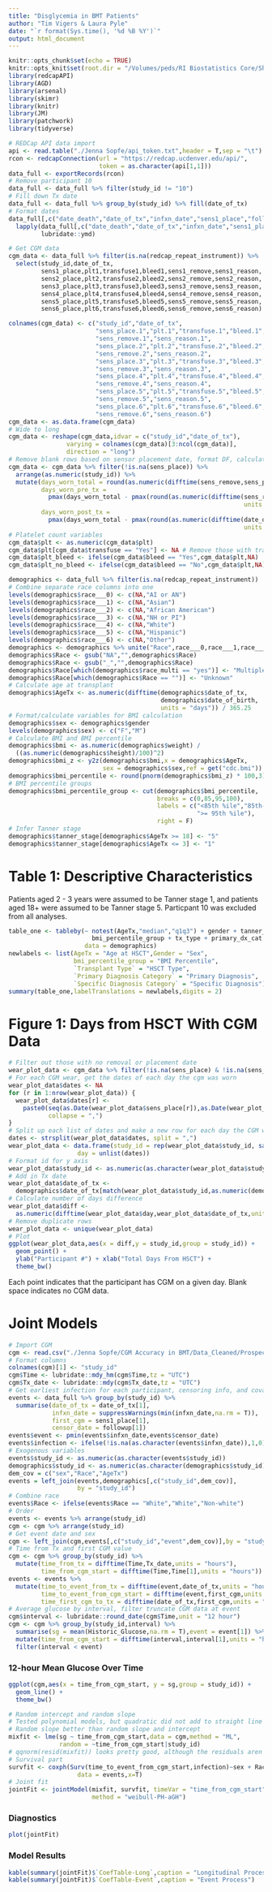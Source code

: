```yaml
---
title: "Disglycemia in BMT Patients"
author: "Tim Vigers & Laura Pyle"
date: "`r format(Sys.time(), '%d %B %Y')`"
output: html_document
---
```


```r
knitr::opts_chunk$set(echo = TRUE)
knitr::opts_knit$set(root.dir = "/Volumes/peds/RI Biostatistics Core/Shared/Shared Projects/Laura/BDC/Projects")
library(redcapAPI)
library(AGD)
library(arsenal)
library(skimr)
library(knitr)
library(JM)
library(patchwork)
library(tidyverse)
```

```r
# REDCap API data import
api <- read.table("./Jenna Sopfe/api_token.txt",header = T,sep = "\t")
rcon <- redcapConnection(url = "https://redcap.ucdenver.edu/api/",
                         token = as.character(api[1,1]))
data_full <- exportRecords(rcon)
# Remove participant 10
data_full <- data_full %>% filter(study_id != "10")
# Fill down Tx date
data_full <- data_full %>% group_by(study_id) %>% fill(date_of_tx)
# Format dates
data_full[,c("date_death","date_of_tx","infxn_date","sens1_place","followup")] <- 
  lapply(data_full[,c("date_death","date_of_tx","infxn_date","sens1_place","followup")],
         lubridate::ymd)
```

```r
# Get CGM data
cgm_data <- data_full %>% filter(is.na(redcap_repeat_instrument)) %>%
  select(study_id,date_of_tx,
         sens1_place,plt1,transfuse1,bleed1,sens1_remove,sens1_reason,
         sens2_place,plt2,transfuse2,bleed2,sens2_remove,sens2_reason,
         sens3_place,plt3,transfuse3,bleed3,sens3_remove,sens3_reason,
         sens4_place,plt4,transfuse4,bleed4,sens4_remove,sens4_reason,
         sens5_place,plt5,transfuse5,bleed5,sens5_remove,sens5_reason,
         sens6_place,plt6,transfuse6,bleed6,sens6_remove,sens6_reason)

colnames(cgm_data) <- c("study_id","date_of_tx",
                        "sens_place.1","plt.1","transfuse.1","bleed.1",
                        "sens_remove.1","sens_reason.1",
                        "sens_place.2","plt.2","transfuse.2","bleed.2",
                        "sens_remove.2","sens_reason.2",
                        "sens_place.3","plt.3","transfuse.3","bleed.3",
                        "sens_remove.3","sens_reason.3",
                        "sens_place.4","plt.4","transfuse.4","bleed.4",
                        "sens_remove.4","sens_reason.4",
                        "sens_place.5","plt.5","transfuse.5","bleed.5",
                        "sens_remove.5","sens_reason.5",
                        "sens_place.6","plt.6","transfuse.6","bleed.6",
                        "sens_remove.6","sens_reason.6")
cgm_data <- as.data.frame(cgm_data)
# Wide to long
cgm_data <- reshape(cgm_data,idvar = c("study_id","date_of_tx"),
                varying = colnames(cgm_data)[3:ncol(cgm_data)],
                direction = "long")
# Remove blank rows based on sensor placement date, format DF, calculate days of CGM wear
cgm_data <- cgm_data %>% filter(!is.na(sens_place)) %>% 
  arrange(as.numeric(study_id)) %>%
  mutate(days_worn_total = round(as.numeric(difftime(sens_remove,sens_place,units = 'days'))),
         days_worn_pre_tx = 
           pmax(days_worn_total - pmax(round(as.numeric(difftime(sens_remove,date_of_tx,
                                                                 units = 'days'))),0),0),
         days_worn_post_tx = 
           pmax(days_worn_total - pmax(round(as.numeric(difftime(date_of_tx,sens_place,
                                                                 units = 'days'))),0),0))
# Platelet count variables
cgm_data$plt <- as.numeric(cgm_data$plt)
cgm_data$plt[cgm_data$transfuse == "Yes"] <- NA # Remove those with transfusion = "yes"
cgm_data$plt_bleed <- ifelse(cgm_data$bleed == "Yes",cgm_data$plt,NA)
cgm_data$plt_no_bleed <- ifelse(cgm_data$bleed == "No",cgm_data$plt,NA)
```

```r
demographics <- data_full %>% filter(is.na(redcap_repeat_instrument))
# Combine separate race columns into one
levels(demographics$race___0) <- c(NA,"AI or AN")
levels(demographics$race___1) <- c(NA,"Asian")
levels(demographics$race___2) <- c(NA,"African American")
levels(demographics$race___3) <- c(NA,"NH or PI")
levels(demographics$race___4) <- c(NA,"White")
levels(demographics$race___5) <- c(NA,"Hispanic")
levels(demographics$race___6) <- c(NA,"Other")
demographics <- demographics %>% unite("Race",race___0,race___1,race___2,race___3,race___4,race___5,race___6)
demographics$Race <- gsub("NA","",demographics$Race)
demographics$Race <- gsub("_","",demographics$Race)
demographics$Race[which(demographics$race_multi == "yes")] <- "Multiple"
demographics$Race[which(demographics$Race == "")] <- "Unknown"
# Calculate age at transplant
demographics$AgeTx <- as.numeric(difftime(demographics$date_of_tx,
                                          demographics$date_of_birth,
                                          units = "days")) / 365.25
# Format/calculate variables for BMI calculation
demographics$sex <- demographics$gender
levels(demographics$sex) <- c("F","M")
# Calculate BMI and BMI percentile
demographics$bmi <- as.numeric(demographics$weight) / 
  ((as.numeric(demographics$height)/100)^2)
demographics$bmi_z <- y2z(demographics$bmi,x = demographics$AgeTx,
                          sex = demographics$sex,ref = get("cdc.bmi"))
demographics$bmi_percentile <- round(pnorm(demographics$bmi_z) * 100,3)
# BMI percentile groups
demographics$bmi_percentile_group <- cut(demographics$bmi_percentile,
                                         breaks = c(0,85,95,100),
                                         labels = c("<85th %ile","85th-95th %ile",
                                                    ">= 95th %ile"),
                                         right = F)
# Infer Tanner stage
demographics$tanner_stage[demographics$AgeTx >= 18] <- "5"
demographics$tanner_stage[demographics$AgeTx <= 3] <- "1"
```

# Table 1: Descriptive Characteristics

Patients aged 2 - 3 years were assumed to be Tanner stage 1, and patients aged 18+ were assumed to be Tanner stage 5. Particpant 10 was excluded from all analyses.

```r
table_one <- tableby(~ notest(AgeTx,"median","q1q3") + gender + tanner_stage + 
                       bmi_percentile_group + tx_type + primary_dx_cat + spec_dx_cat, 
                     data = demographics)
newlabels <- list(AgeTx = "Age at HSCT",Gender = "Sex",
                  bmi_percentile_group = "BMI Percentile",
                  `Transplant Type` = "HSCT Type",
                  `Primary Diagnosis Category` = "Primary Diagnosis",
                  `Specific Diagnosis Category` = "Specific Diagnosis")
summary(table_one,labelTranslations = newlabels,digits = 2)
```

# Figure 1: Days from HSCT With CGM Data

```r
# Filter out those with no removal or placement date
wear_plot_data <- cgm_data %>% filter(!is.na(sens_place) & !is.na(sens_remove))
# For each CGM wear, get the dates of each day the cgm was worn
wear_plot_data$dates <- NA
for (r in 1:nrow(wear_plot_data)) {
  wear_plot_data$dates[r] <- 
    paste0(seq(as.Date(wear_plot_data$sens_place[r]),as.Date(wear_plot_data$sens_remove[r]),by = "days"),
           collapse = ",")
}
# Split up each list of dates and make a new row for each day the CGM was worn
dates <- strsplit(wear_plot_data$dates, split = ",")
wear_plot_data <- data.frame(study_id = rep(wear_plot_data$study_id, sapply(dates, length)), 
                   day = unlist(dates))
# Format id for y axis
wear_plot_data$study_id <- as.numeric(as.character(wear_plot_data$study_id))
# Add in Tx date
wear_plot_data$date_of_tx <- 
  demographics$date_of_tx[match(wear_plot_data$study_id,as.numeric(demographics$study_id))]
# Calculate number of days difference 
wear_plot_data$diff <- 
  as.numeric(difftime(wear_plot_data$day,wear_plot_data$date_of_tx,units = "days"))
# Remove duplicate rows
wear_plot_data <- unique(wear_plot_data)
# Plot
ggplot(wear_plot_data,aes(x = diff,y = study_id,group = study_id)) + 
  geom_point() + 
  ylab("Participant #") + xlab("Total Days From HSCT") + 
  theme_bw()
```

Each point indicates that the participant has CGM on a given day. Blank space indicates no CGM data.

# Joint Models

```r
# Import CGM
cgm <- read.csv("./Jenna Sopfe/CGM Accuracy in BMT/Data_Cleaned/Prospective HSCT CGM Data Updated 6.24.19 FULL DATA SET.csv")
# Format columns
colnames(cgm)[1] <- "study_id"
cgm$Time <- lubridate::mdy_hm(cgm$Time,tz = "UTC")
cgm$Tx_date <- lubridate::mdy(cgm$Tx_date,tz = "UTC")
# Get earliest infection for each participant, censoring info, and covariates
events <- data_full %>% group_by(study_id) %>% 
  summarise(date_of_tx = date_of_tx[1],
            infxn_date = suppressWarnings(min(infxn_date,na.rm = T)),
            first_cgm = sens1_place[1],
            censor_date = followup[1])
events$event <- pmin(events$infxn_date,events$censor_date)
events$infection <- ifelse(!is.na(as.character(events$infxn_date)),1,0)
# Exogenous variables
events$study_id <- as.numeric(as.character(events$study_id))
demographics$study_id <- as.numeric(as.character(demographics$study_id))
dem_cov = c("sex","Race","AgeTx")
events = left_join(events,demographics[,c("study_id",dem_cov)],
                   by = "study_id")
# Combine race
events$Race <- ifelse(events$Race == "White","White","Non-white")
# Order
events <- events %>% arrange(study_id)
cgm <- cgm %>% arrange(study_id)
# Get event date and sex
cgm <- left_join(cgm,events[,c("study_id","event",dem_cov)],by = "study_id")
# Time from Tx and first CGM value
cgm <- cgm %>% group_by(study_id) %>% 
  mutate(time_from_tx = difftime(Time,Tx_date,units = "hours"),
         time_from_cgm_start = difftime(Time,Time[1],units = "hours"))
events <- events %>%
  mutate(time_to_event_from_tx = difftime(event,date_of_tx,units = "hours"),
         time_to_event_from_cgm_start = difftime(event,first_cgm,units = "hours"),
         time_first_cgm_to_tx = difftime(date_of_tx,first_cgm,units = "hours"))
# Average glucose by interval, filter truncate CGM data at event
cgm$interval <- lubridate::round_date(cgm$Time,unit = "12 hour")
cgm <- cgm %>% group_by(study_id,interval) %>%
  summarise(sg = mean(Historic_Glucose,na.rm = T),event = event[1]) %>%
  mutate(time_from_cgm_start = difftime(interval,interval[1],units = "hours")) %>%
  filter(interval < event)
```

### 12-hour Mean Glucose Over Time

```r
ggplot(cgm,aes(x = time_from_cgm_start, y = sg,group = study_id)) + 
  geom_line() + 
  theme_bw()
```

```r
# Random intercept and random slope
# Tested polynomial models, but quadratic did not add to straight line model
# Random slope better than random slope and intercept
mixfit <- lme(sg ~ time_from_cgm_start,data = cgm,method = "ML",
              random = ~time_from_cgm_start|study_id)
# qqnorm(resid(mixfit)) looks pretty good, although the residuals aren't perfect
# Survival part
survfit <- coxph(Surv(time_to_event_from_cgm_start,infection)~sex + Race + AgeTx,
                   data = events,x=T)
# Joint fit
jointFit <- jointModel(mixfit, survfit, timeVar = "time_from_cgm_start",
                       method = "weibull-PH-aGH")
```

### Diagnostics

```r
plot(jointFit)
```

### Model Results

```r
kable(summary(jointFit)$`CoefTable-Long`,caption = "Longitudinal Process")
kable(summary(jointFit)$`CoefTable-Event`,caption = "Event Process")
```